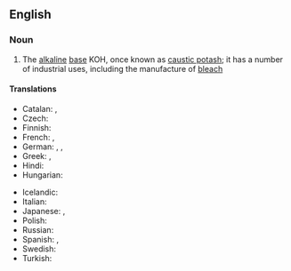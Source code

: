 ==English==

===Noun===
{{wikipedia}}
{{en-noun|head=[[potassium]] [[hydroxide]]|-}}

# {{context|inorganic compound}} The [[alkaline]] [[base]] KOH, once known as [[caustic potash]]; it has a number of industrial uses, including the manufacture of [[bleach]]

====Translations====
{{trans-top|potassium hydroxide}}
* Catalan: {{t-|ca|hidròxid de potassi|m}}, {{t-|ca|potassa càustica|f}}
* Czech: {{t-|cs|hydroxid draselný|m}}
* Finnish: {{t-|fi|kaliumhydroksidi}}
* French: {{t-|fr|hydroxyde de potassium|m}}, {{t-|fr|potasse caustique|f}}
* German: {{t-|de|Kaliumhydroxid|n}}, {{t-|de|Ätzkali|n}}, {{t-|de|kaustisches Kali|n}}
* Greek: {{t-|el|υδροξείδιο του καλίου|n|tr=ydroxeídio tou kalíou|sc=Grek}}, {{qualifier|colloquial}} {{t-|el|καυστική ποτάσα|f|tr=kafstikí potása|sc=Grek}}
* Hindi: {{t-|hi|दहातु उदजारेय|tr=dahaatu udjaareya|sc=Deva}}
* Hungarian: {{t-|hu|kálium-hidroxid}}
{{trans-mid}}
* Icelandic: {{t-|is|kalíumhýdroxíð|n}}
* Italian: {{t-|it|idrossido di potassio|m}}
* Japanese: {{t-|ja|水酸化カリウム|tr=suisanka kariumu|sc=Jpan}}, {{t-|ja|苛性カリ|tr=kaseikari|sc=Jpan}}
* Polish: {{t-|pl|wodorotlenek potasu|m}}
* Russian: {{t-|ru|гидроксид калия|m|tr=gidroksid kalija|sc=Cyrl}}
* Spanish: {{t-|es|hidróxido de potasio|m}}, {{t-|es|potasa cáustica|f}}
* Swedish: {{t-|sv|kaliumhydroxid|c}}
* Turkish: {{t+|tr|potasyum hidroksit}}
{{trans-bottom}}